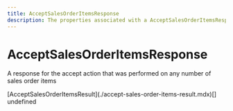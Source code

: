 ```yaml
---
title: AcceptSalesOrderItemsResponse
description: The properties associated with a AcceptSalesOrderItemsResponse
---
```


AcceptSalesOrderItemsResponse
===============================================
A response for the accept action that was performed on any number of sales order items

<Reference>
  <Field name="results" nullable={false}>
    <Type>
      [AcceptSalesOrderItemsResult](./accept-sales-order-items-result.mdx)[]
    </Type>
    <Description>
      undefined
    </Description>
  </Field>
</Reference>